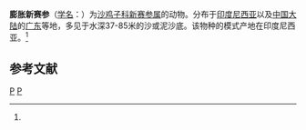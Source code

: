 {{Speciesbox
| taxon = Neothyonidium inflatum
| binomial_authority =（Sluiter, 1901）<ref name='id12720'>{{cite web| url =http://www.bioinfo.cn/db05/BjdwSpecies.php?action=view&id=12720| title =膨胀新赛参| work =《中国动物物种编目数据库》| publisher =中国科学院微生物研究所| author =中国科学院动物研究所| accessdate =2009-04-28| deadurl =yes| archiveurl =https://web.archive.org/web/20160305055551/http://www.bioinfo.cn/db05/BjdwSpecies.php?action=view&id=12720| archivedate =2016-03-05}}</ref>
}}

'''膨胀新赛参'''（[[学名|学名]]：{{lang|la|''Neothyonidium inflatum''}}）为[[沙鸡子科|沙鸡子科]][[新赛参属|新赛参属]]的动物。分布于[[印度尼西亚|印度尼西亚]]以及[[中国大陆|中国大陆]]的[[广东|广东]]等地，多见于水深37-85米的沙或泥沙底。该物种的模式产地在印度尼西亚。<ref name='id12720'/>

== 参考文献 ==
{{reflist}}

{{海参小作品}}

{{taxonbar}}
[[Category:_1901年描述的动物|P]]
[[Category:新赛参属|P]]